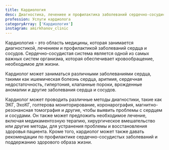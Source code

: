 ```yaml
---
title: Кардиология
desc: Диагностика, лечениее и профилактика заболеваний сердечно-сосудистой системы
profession: Услуги кардиолога
categoryArray: ['Кардиология']
instagram: amirkhanov_clinic
---
```


<SectionHeader title="Информация" subtitle={props.pageContext.frontmatter.title} icon />
Кардиология - это область медицины, которая занимается диагностикой, лечением и профилактикой заболеваний сердца и сосудов.
Сердечно-сосудистая система является одной из самых важных систем организма, которая обеспечивает кровообращение, необходимое для жизни.

Кардиолог может заниматься различными заболеваниями сердца, такими как ишемическая болезнь сердца, аритмия, сердечная
недостаточность, гипертония, клапанные пороки, врожденные аномалии и другие заболевания сердца и сосудов.

Кардиолог может проводить различные методы диагностики, такие как ЭКГ, ЭхоКГ, голтерова мониторирование, коронарография,
магнитно-резонансная томография и другие, чтобы выявить проблемы с сердцем и сосудами. Он также может предложить
необходимое лечение, включая медикаментозную терапию, хирургическое вмешательство или другие методы, для устранения
проблемы и восстановления здоровья пациента. Кроме того, кардиолог может также давать рекомендации по профилактике
сердечно-сосудистых заболеваний и поддержанию здорового образа жизни.

<SectionHeader title="Прайслист" />
<PriceInService data={props.data.allPrice20Csv.edges} />
